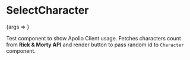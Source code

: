 
<Meta title="SelectCharacter" component={SelectCharacter} />

# SelectCharacter

<Canvas>
  <Story name="Basic">{args => <SelectCharacter {...args} />}</Story>
</Canvas>

Test component to show Apollo Client usage. Fetches characters count from **Rick & Morty API** and render button to pass random id to `Character` component.

<ArgsTable story="." />
